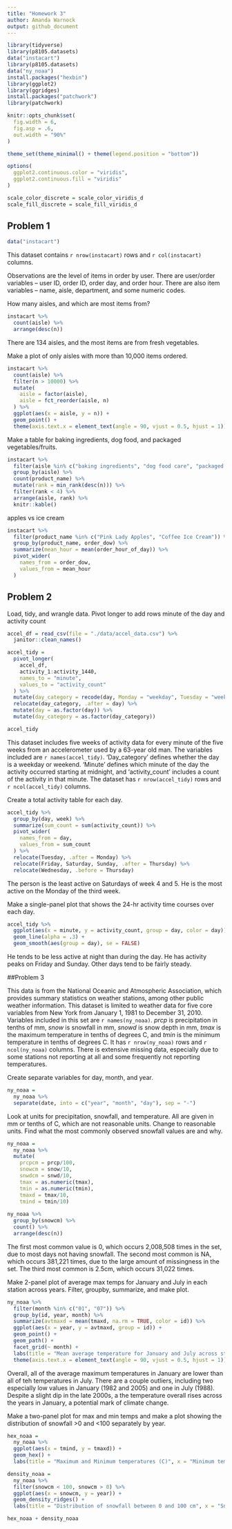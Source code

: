 ```yaml
---
title: "Homework 3"
author: Amanda Warnock
output: github_document
---
```



```r
library(tidyverse)
library(p8105.datasets)
data("instacart")
library(p8105.datasets)
data("ny_noaa")
install.packages("hexbin")
library(ggplot2)
library(ggridges)
install.packages("patchwork")
library(patchwork)

knitr::opts_chunk$set(
  fig.width = 6,
  fig.asp = .6,
  out.width = "90%"
)

theme_set(theme_minimal() + theme(legend.position = "bottom"))

options(
  ggplot2.continuous.color = "viridis",
  ggplot2.continuous.fill = "viridis"
)

scale_color_discrete = scale_color_viridis_d
scale_fill_discrete = scale_fill_viridis_d
```


## Problem 1

```r
data("instacart")
```

This dataset contains `r nrow(instacart)` rows and `r col(instacart)` columns. 

Observations are the level of items in order by user. There are user/order variables -- user ID, order ID, order day, and order hour. There are also item variables -- name, aisle, department, and some numeric codes. 

How many aisles, and which are most items from?

```r
instacart %>% 
  count(aisle) %>% 
  arrange(desc(n))
```

There are 134 aisles, and the most items are from fresh vegetables. 


Make a plot of only aisles with more than 10,000 items ordered. 

```r
instacart %>% 
  count(aisle) %>% 
  filter(n > 10000) %>% 
  mutate(
    aisle = factor(aisle), 
    aisle = fct_reorder(aisle, n)
  ) %>% 
  ggplot(aes(x = aisle, y = n)) +
  geom_point() +
  theme(axis.text.x = element_text(angle = 90, vjust = 0.5, hjust = 1))
```


Make a table for baking ingredients, dog food, and packaged vegetables/fruits.

```r
instacart %>% 
  filter(aisle %in% c("baking ingredients", "dog food care", "packaged vegetables fruits")) %>% 
  group_by(aisle) %>% 
  count(product_name) %>% 
  mutate(rank = min_rank(desc(n))) %>% 
  filter(rank < 4) %>% 
  arrange(aisle, rank) %>% 
  knitr::kable()
```

apples vs ice cream

```r
instacart %>% 
  filter(product_name %in% c("Pink Lady Apples", "Coffee Ice Cream")) %>% 
  group_by(product_name, order_dow) %>% 
  summarize(mean_hour = mean(order_hour_of_day)) %>% 
  pivot_wider(
    names_from = order_dow,
    values_from = mean_hour
  )
```


## Problem 2

Load, tidy, and wrangle data. Pivot longer to add rows minute of the day and activity count

```r
accel_df = read_csv(file = "./data/accel_data.csv") %>% 
  janitor::clean_names()

accel_tidy = 
  pivot_longer(
    accel_df,
    activity_1:activity_1440,
    names_to = "minute",
    values_to = "activity_count"
  ) %>% 
  mutate(day_category = recode(day, Monday = "weekday", Tuesday = "weekday", Wednesday = "weekday", Thursday = "weekday", Friday = "weekday", Saturday = "weekend", Sunday = "weekend")) %>% 
  relocate(day_category, .after = day) %>% 
  mutate(day = as.factor(day)) %>% 
  mutate(day_category = as.factor(day_category))

accel_tidy
```

This dataset includes five weeks of activity data for every minute of the five weeks from an accelerometer used by a 63-year old man. The variables included are `r names(accel_tidy)`. 'Day_category' defines whether the day is a weekday or weekend. 'Minute' defines which minute of the day the activity occurred starting at midnight, and 'activity_count' includes a count of the activity in that minute. The dataset has `r nrow(accel_tidy)` rows and `r ncol(accel_tidy)` columns.


Create a total activity table for each day.

```r
accel_tidy %>% 
  group_by(day, week) %>% 
  summarize(sum_count = sum(activity_count)) %>% 
  pivot_wider(
    names_from = day,
    values_from = sum_count
  ) %>% 
  relocate(Tuesday, .after = Monday) %>% 
  relocate(Friday, Saturday, Sunday, .after = Thursday) %>% 
  relocate(Wednesday, .before = Thursday)

```
The person is the least active on Saturdays of week 4 and 5. He is the most active on the Monday of the third week. 

Make a single-panel plot that shows the 24-hr activity time courses over each day.

```r
accel_tidy %>% 
  ggplot(aes(x = minute, y = activity_count, group = day, color = day)) +
  geom_line(alpha = .3) +
  geom_smooth(aes(group = day), se = FALSE)
```
He tends to be less active at night than during the day. He has activity peaks on Friday and Sunday. Other days tend to be fairly steady. 

##Problem 3

This data is from the National Oceanic and Atmospheric Association, which provides summary statistics on weather stations, among other public weather information. This dataset is limited to weather data for five core variables from New York from January 1, 1981 to December 31, 2010. Variables included in this set are `r names(ny_noaa)`. *prcp* is precipitation in tenths of mm, *snow* is snowfall in mm, *snowd* is snow depth in mm, *tmax* is the maximum temperature in tenths of degrees C, and *tmin* is the minimum temperature in tenths of degrees C. It has `r nrow(ny_noaa)` rows and `r ncol(ny_noaa)` columns. There is extensive missing data, especially due to some stations not reporting at all and some frequently not reporting temperatures. 

Create separate variables for day, month, and year. 

```r
ny_noaa = 
  ny_noaa %>% 
  separate(date, into = c("year", "month", "day"), sep = "-")
```

Look at units for precipitation, snowfall, and temperature. All are given in mm or tenths of C, which are not reasonable units. Change to reasonable units. Find what the most commonly observed snowfall values are and why.  

```r
ny_noaa = 
  ny_noaa %>% 
  mutate(
    prcpcm = prcp/100, 
    snowcm = snow/10,
    snwdcm = snwd/10,
    tmax = as.numeric(tmax),
    tmin = as.numeric(tmin),
    tmaxd = tmax/10,
    tmind = tmin/10)
  
ny_noaa %>% 
  group_by(snowcm) %>% 
  count() %>% 
  arrange(desc(n))
```

The first most common value is 0, which occurs 2,008,508 times in the set, due to most days not having snowfall. The second most common is NA, which occurs 381,221 times, due to the large amount of missingness in the set. The third most common is 2.5cm, which occurs 31,022 times.

Make 2-panel plot of average max temps for January and July in each station across years. Filter, groupby, summarize, and make plot. 

```r
ny_noaa %>% 
  filter(month %in% c("01", "07")) %>% 
  group_by(id, year, month) %>% 
  summarize(avtmaxd = mean(tmaxd, na.rm = TRUE, color = id)) %>% 
  ggplot(aes(x = year, y = avtmaxd, group = id)) +
  geom_point() + 
  geom_path() +
  facet_grid(~ month) + 
  labs(title = "Mean average temperature for January and July across stations and years", x = "year", y = "average maximum temperature (C)") +
  theme(axis.text.x = element_text(angle = 90, vjust = 0.5, hjust = 1))
```
Overall, all of the average maximum temperatures in January are lower than all of teh temperatures in July. There are a couple outliers, including two especially low values in January (1982 and 2005) and one in July (1988). Despite a slight dip in the late 2000s, a the temperature overall rises across the years in January, a potential mark of climate change. 

Make a two-panel plot for max and min temps and make a plot showing the distribution of snowfall >0 and <100 separately by year. 

```r
hex_noaa = 
  ny_noaa %>% 
  ggplot(aes(x = tmind, y = tmaxd)) + 
  geom_hex() +
  labs(title = "Maximum and Minimum temperatures (C)", x = "Minimum temperature (C)", y = "Maximum temperature (C)")

density_noaa = 
  ny_noaa %>% 
  filter(snowcm < 100, snowcm > 0) %>% 
  ggplot(aes(x = snowcm, y = year)) +
  geom_density_ridges() +
  labs(title = "Distribution of snowfall between 0 and 100 cm", x = "Snowfall (cm)", y = "Year")

hex_noaa + density_noaa
```

